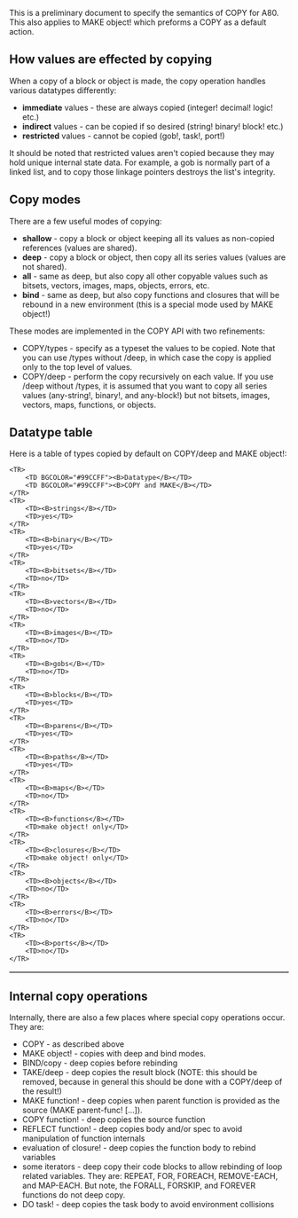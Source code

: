 This is a preliminary document to specify the semantics of COPY for A80. This also applies to MAKE object! which preforms a COPY as a default action.

==How values are effected by copying==

When a copy of a block or object is made, the copy operation handles various datatypes differently:

*'''immediate''' values - these are always copied (integer! decimal! logic! etc.)
*'''indirect''' values - can be copied if so desired (string! binary! block! etc.)
*'''restricted''' values - cannot be copied (gob!, task!, port!)

It should be noted that restricted values aren't copied because they may hold unique internal state data. For example, a gob is normally part of a linked list, and to copy those linkage pointers destroys the list's integrity.

==Copy modes==

There are a few useful modes of copying:

*'''shallow''' - copy a block or object keeping all its values as non-copied references (values are shared).
*'''deep''' - copy a block or object, then copy all its series values (values are not shared).
*'''all''' - same as deep, but also copy all other copyable values such as bitsets, vectors, images, maps, objects, errors, etc.
*'''bind''' - same as deep, but also copy functions and closures that will be rebound in a new environment (this is a special mode used by MAKE object!)

These modes are implemented in the COPY API with two refinements:

*COPY/types - specify as a typeset the values to be copied. Note that you can use /types without /deep, in which case the copy is applied only to the top level of values.
*COPY/deep - perform the copy recursively on each value. If you use /deep without /types, it is assumed that you want to copy all series values (any-string!, binary!, and any-block!) but not bitsets, images, vectors, maps, functions, or objects.

==Datatype table==

Here is a table of types copied by default on COPY/deep and MAKE object!:

<TABLE BORDER="1" CELLPADDING="4" CELLSPACING="0">
<pre>
<TR>
	<TD BGCOLOR="#99CCFF"><B>Datatype</B></TD>
	<TD BGCOLOR="#99CCFF"><B>COPY and MAKE</B></TD>
</TR>
<TR>
	<TD><B>strings</B></TD>
	<TD>yes</TD>
</TR>
<TR>
	<TD><B>binary</B></TD>
	<TD>yes</TD>
</TR>
<TR>
	<TD><B>bitsets</B></TD>
	<TD>no</TD>
</TR>
<TR>
	<TD><B>vectors</B></TD>
	<TD>no</TD>
</TR>
<TR>
	<TD><B>images</B></TD>
	<TD>no</TD>
</TR>
<TR>
	<TD><B>gobs</B></TD>
	<TD>no</TD>
</TR>
<TR>
	<TD><B>blocks</B></TD>
	<TD>yes</TD>
</TR>
<TR>
	<TD><B>parens</B></TD>
	<TD>yes</TD>
</TR>
<TR>
	<TD><B>paths</B></TD>
	<TD>yes</TD>
</TR>
<TR>
	<TD><B>maps</B></TD>
	<TD>no</TD>
</TR>
<TR>
	<TD><B>functions</B></TD>
	<TD>make object! only</TD>
</TR>
<TR>
	<TD><B>closures</B></TD>
	<TD>make object! only</TD>
</TR>
<TR>
	<TD><B>objects</B></TD>
	<TD>no</TD>
</TR>
<TR>
	<TD><B>errors</B></TD>
	<TD>no</TD>
</TR>
<TR>
	<TD><B>ports</B></TD>
	<TD>no</TD>
</TR>
</pre>
</TABLE>

==Internal copy operations==

Internally, there are also a few places where special copy operations occur. They are:

*COPY - as described above
*MAKE object! - copies with deep and bind modes.
*BIND/copy - deep copies before rebinding
*TAKE/deep - deep copies the result block (NOTE: this should be removed, because in general this should be done with a COPY/deep of the result!)
*MAKE function! - deep copies when parent function is provided as the source (MAKE parent-func! [...]).
*COPY function! - deep copies the source function
*REFLECT function! - deep copies body and/or spec to avoid manipulation of function internals
*evaluation of closure! - deep copies the function body to rebind variables
*some iterators - deep copy their code blocks to allow rebinding of loop related variables. They are: REPEAT, FOR, FOREACH, REMOVE-EACH, and MAP-EACH.  But note, the FORALL, FORSKIP, and FOREVER functions do not deep copy.
*DO task! - deep copies the task body to avoid environment collisions